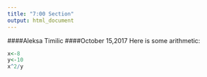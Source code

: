 ```yaml
---
title: "7:00 Section"
output: html_document
---
```


####Aleksa Timilic
####October 15,2017
Here is some arithmetic:
```r
x<-8
y<-10
x^2/y
```
